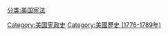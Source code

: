 [[分类:美国宪法|分类:美国宪法]]
[[Category:美国宪政史|Category:美国宪政史]]
[[Category:美國歷史_(1776-1789年)|Category:美國歷史 (1776-1789年)]]